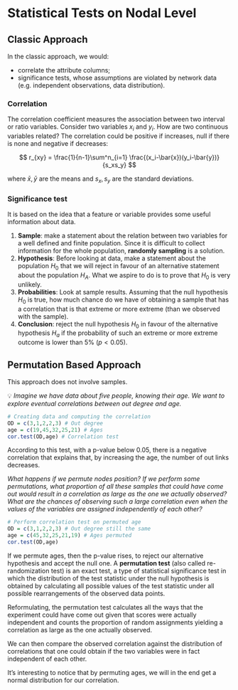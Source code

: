 # Statistical Tests on Nodal Level

## Classic Approach

In the classic approach, we would:

* correlate the attribute columns;
* significance tests, whose assumptions are violated by network data (e.g. independent observations, data distribution).


### Correlation

The correlation coefficient measures the association between two interval or ratio variables. Consider two variables $x_i$ and $y_i$. How are two continuous variables related? The correlation could be positive if increases, null if there is none and negative if decreases:

$$
r_{xy} = \frac{1}{n-1}\sum^n_{i=1} \frac{(x_i-\bar{x})(y_i-\bar{y})}{s_xs_y}
$$

where $\bar{x}, \bar{y}$ are the means and $s_x,s_y$ are the standard deviations. 

### Significance test

It is based on the idea that a feature or variable provides some useful information about data.

1. **Sample**: make a statement about the relation between two variables for a well defined and finite population. Since it is difficult to collect information for the whole population, **randomly sampling** is a solution.
2. **Hypothesis**: Before looking at data, make a statement about the population $H_0$ that we will reject in favour of an alternative statement about the population $H_A$. What we aspire to do is to prove that $H_0$ is very unlikely. 
3. **Probabilities**: Look at sample results. Assuming that the null hypothesis $H_0$ is true, how much chance do we have of obtaining a sample that has a correlation that is that extreme or more extreme (than we observed with the sample).
4. **Conclusion**: reject the null hypothesis $H_0$ in favour of the alternative hypothesis $H_a$ if the probability of such an extreme or more extreme outcome is lower than 5% ($p<0.05$). 

## Permutation Based Approach

This approach does not involve samples.

<aside>
💡 *Imagine we have data about five people, knowing their age. We want to explore eventual correlations between out degree and age.*

</aside>

```r
# Creating data and computing the correlation
OD = c(3,1,2,2,3) # Out degree
age = c(19,45,32,25,21) # Ages
cor.test(OD,age) # Correlation test
```

According to this test, with a p-value below $0.05$, there is a negative correlation that explains that, by increasing the age, the number of out links decreases. 

*What happens if we permute nodes position? If we perform some permutations, what proportion of all these samples that could have come out would result in a correlation as large as the one we actually observed? What are the chances of observing such a large correlation even when the values of the variables are assigned independently of each other?* 

```r
# Perform correlation test on permuted age
OD = c(3,1,2,2,3) # Out degree still the same
age = c(45,32,25,21,19) # Ages permuted
cor.test(OD,age)
```

If we permute ages, then the p-value rises, to reject our alternative hypothesis and accept the null one. A **permutation test** (also called re-randomization test) is an exact test, a type of statistical significance test in which the distribution of the test statistic under the null hypothesis is obtained by calculating all possible values of the test statistic under all possible rearrangements of the observed data points. 

Reformulating, the permutation test calculates all the ways that the experiment could have come out given that scores were actually independent and counts the proportion of random assignments yielding a correlation as large as the one actually observed. 

We can then compare the observed correlation against the distribution of correlations that one could obtain if the two variables were in fact independent of each other. 

It's interesting to notice that by permuting ages, we will in the end get a normal distribution for our correlation.